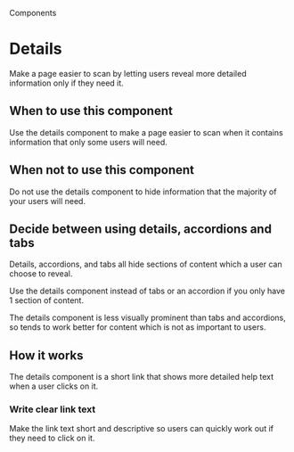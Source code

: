 
<Meta title="Components/Details" />

<Hint>Components</Hint>

# Details

Make a page easier to scan by letting users reveal more detailed information only if they need it.

<Canvas>
  <Story of={DetailsStories.primary} />
</Canvas>

## When to use this component

Use the details component to make a page easier to scan when it contains information that only some users will need.

## When not to use this component

Do not use the details component to hide information that the majority of your users will need.

## Decide between using details, accordions and tabs

Details, accordions, and tabs all hide sections of content which a user can choose to reveal.

Use the details component instead of tabs or an accordion if you only have 1 section of content.

The details component is less visually prominent than tabs and accordions, so tends to work better for content which is not as important to users.

## How it works

The details component is a short link that shows more detailed help text when a user clicks on it.

<Canvas>
  <Story of={DetailsStories.primary} />
</Canvas>

### Write clear link text

Make the link text short and descriptive so users can quickly work out if they need to click on it.
